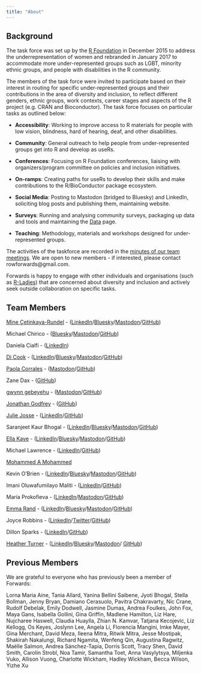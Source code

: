```yaml
---
title: "About"
---
```


## Background

The task force was set up by the [R Foundation](https://www.r-project.org/foundation/) in December 2015 to address the underrepresentation of women and rebranded in January 2017 to accommodate more under-represented groups such as LGBT, minority ethnic groups, and people with disabilities in the R community.

The members of the task force were invited to participate based on their interest in routing for specific under-represented groups and their contributions in the area of diversity and inclusion, to reflect different genders, ethnic groups, work contexts, career stages and aspects of the R project (e.g. CRAN and Bioconductor). The task force focuses on particular tasks as outlined below:

- **Accessibility**: Working to improve access to R materials for people with low vision, blindness, hard of hearing, deaf, and other disabilities.

- **Community**: General outreach to help people from under-represented groups get into R and develop as useRs.

- **Conferences**: Focusing on R Foundation conferences, liaising with organizers/program committee on policies and inclusion initiatives.

- **On-ramps**: Creating paths for useRs to develop their skills and make contributions to the R/BioConductor package ecosystem.

- **Social Media**: Posting to Mastodon (bridged to Bluesky) and LinkedIn, soliciting blog posts and publishing them, maintaining website.

- **Surveys**: Running and analysing community surveys, packaging up data and tools and maintaining the [Data](https://forwards.github.io/data/) page.

- **Teaching**: Methodology, materials and workshops designed for under-represented groups.


The activities of the taskforce are recorded in the [minutes of our team meetings](https://github.com/forwards/meetings-public). We are open to new members - if interested, please contact rowforwards@gmail.com.

Forwards is happy to engage with other individuals and organisations (such as [R-Ladies](http://r-ladies.org/)) that are concerned about diversity and inclusion and actively seek outside collaboration on specific tasks.


## Team Members

[Mine Çetinkaya-Rundel](http://mine-cr.com/) - ([LinkedIn](https://www.linkedin.com/in/minec/)/[Bluesky](https://bsky.app/profile/minecr.bsky.social)/[Mastodon](https://fosstodon.org/@minecr)/[GitHub](https://github.com/mine-cetinkaya-rundel))

Michael Chirico -  ([Bluesky](https://bsky.app/profile/michaelchirico.bsky.social)/[Mastodon](https://fosstodon.org/michaelchirico)/[GitHub](https://github.com/MichaelChirico))

Daniela Cialfi - ([LinkedIn](https://www.linkedin.com/in/daniela-cialfi/?originalSubdomain=it))

[Di Cook](http://dicook.org) - ([LinkedIn](https://au.linkedin.com/in/dianne-cook-a4877a104)/[Bluesky](https://bsky.app/profile/visnut.bsky.social)/[Mastodon](https://aus.social/@visnut)/[GitHub](https://github.com/dicook))

[Paola Corrales](https://paocorrales.github.io/) - ([Mastodon](https://fosstodon.org/deck/@paocorrales)/[GitHub](https://github.com/paocorrales))

Zane Dax - ([GitHub](https://github.com/PythonCoderUnicorn))

[gwynn gebeyehu](http://www.nzgwynn.com/) - ([Mastodon](https://mstdn.social/@nzgwynn)/[GitHub](https://github.com/nzgwynn))

[Jonathan Godfrey](https://r-resources.massey.ac.nz/BrailleR) - ([GitHub](https://github.com/ajrgodfrey))

[Julie Josse](http://juliejosse.com/) -  ([LinkedIn](https://www.linkedin.com/in/julie-josse-4886a2140/)/[GitHub](https://github.com/julierennes))

Saranjeet Kaur Bhogal -  ([LinkedIn](https://www.linkedin.com/in/saranjeet-kaur-48ab769b/)/[Bluesky](https://bsky.app/profile/saranjeet.fosstodon.org.ap.brid.gy)/[Mastodon](https://fosstodon.org/@saranjeet)/[GitHub](https://github.com/SaranjeetKaur))

[Ella Kaye](https://ellakaye.co.uk) - ([LinkedIn](https://www.linkedin.com/in/ella-kaye-9b878248/)/[Bluesky](https://bsky.app/profile/ellakaye.co.uk)/[Mastodon](https://fosstodon.org/@ellakaye)/[GitHub](https://github.com/EllaKaye))

Michael Lawrence - ([LinkedIn](https://www.linkedin.com/in/michael-lawrence-74a9b482/)/[GitHub](https://github.com/lawremi))

[Mohammed A Mohammed](https://www.strategyunitwm.nhs.uk/author/mohammed-amin-mohammed)

Kevin O’Brien - ([LinkedIn](https://ie.linkedin.com/in/kobriendublin)/[Bluesky](https://bsky.app/profile/kobriendublin.bsky.social)/[Mastodon](https://fosstodon.org/@kobriendublin)/[GitHub](https://github.com/DragonflyStats))

Imani Oluwafumilayo Maliti - ([LinkedIn](https://www.linkedin.com/in/imanimaliti)/[GitHub](https://github.com/iom2105))

Maria Prokofieva - ([LinkedIn](https://www.linkedin.com/in/mariapr/)/[Mastodon](https://fosstodon.org/@maria_pro)/[GitHub](https://github.com/maria-pro))

[Emma Rand](https://www.york.ac.uk/biology/our-staff/emma-rand/) - ([LinkedIn](https://www.linkedin.com/in/emma-rand-6b0a61a/)/[Bluesky](https://bsky.app/profile/3mmarand.bsky.social)/[Mastodon](https://fosstodon.org/@3mma@mastodon.social)/[GitHub](https://github.com/3mmaRand))

Joyce Robbins - ([LinkedIn](https://www.linkedin.com/in/joycerobbins/)/[Twitter](https://twitter.com/jtrnyc)/[GitHub](https://github.com/jtr13))

Dillon Sparks - ([LinkedIn](https://www.linkedin.com/in/dillonsparks1/)/[GitHub](https://github.com/dillonsparks))

[Heather Turner](https://warwick.ac.uk/statistics/staff/academic-research/turner) - ([LinkedIn](https://uk.linkedin.com/in/heathrturnr)/[Bluesky](https://bsky.app/profile/HeathrTurnr.fosstodon.org.ap.brid.gy)/[Mastodon](https://fosstodon.org/@HeathrTurnr)/ [GitHub](https://github.com/hturner))


## Previous Members

We are grateful to everyone who has previously been a member of Forwards:

<!-- end lines with , and one space so easier to maintain alphabetical order, 
but display in paragraph -->

Lorna Maria Aine, 
Tania Allard, 
Yanina Bellini Saibene, 
Jyoti Bhogal, 
Stella Bollman, 
Jenny Bryan, 
Damiano Cerasuolo, 
Pavitra Chakravarty, 
Nic Crane, 
Rudolf Debelak, 
Emily Dodwell, 
Jasmine Dumas, 
Andrea Foulkes, 
John Fox, 
Maya Gans, 
Isabella Gollini, 
Gina Griffin, 
Madlene Hamilton, 
Liz Hare, 
Nujcharee Haswell, 
Claudia Huaylla, 
Zhian N. Kamvar, 
Tatjana Kecojevic, 
Liz Kellogg, 
Os Keyes, 
Joslynn Lee, 
Angela Li, 
Florencia Mangini, 
Imke Mayer, 
Gina Merchant, 
David Meza, 
Ileena Mitra, 
Ritwik Mitra, 
Jesse Mostipak, 
Shakirah Nakalungi, 
Richard Ngamita, 
Wenfeng Qin, 
Augustina Ragwitz, 
Maëlle Salmon, 
Andrea Sánchez-Tapia, 
Dorris Scott, 
Tracy Shen, 
David Smith, 
Carolin Strobl, 
Noa Tamir, 
Samantha Toet, 
Anna Vasylytsya, 
Miljenka Vuko, 
Allison Vuong, 
Charlotte Wickham, 
Hadley Wickham, 
Becca Wilson, 
Yizhe Xu



